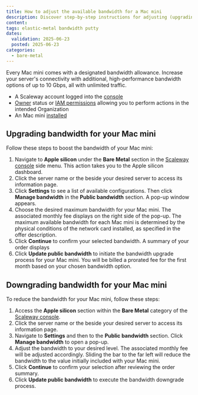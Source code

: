 ```yaml
---
title: How to adjust the available bandwidth for a Mac mini
description: Discover step-by-step instructions for adjusting (upgrading or downgrading) the available bandwidth for your Mac mini.
content:
tags: elastic-metal bandwidth putty
dates:
  validation: 2025-06-23
  posted: 2025-06-23
categories:
  - bare-metal
---
```


Every Mac mini comes with a designated bandwidth allowance. Increase your server's connectivity with additional, high-performance bandwidth options of up to 10 Gbps, all with unlimited traffic.

<Macro id="requirements" />

- A Scaleway account logged into the [console](https://account.scaleway.com/?service=elements)
- [Owner](/iam/concepts/#owner) status or [IAM permissions](/iam/concepts/#permission) allowing you to perform actions in the intended Organization
- An Mac mini [installed](/elastic-metal/quickstart/#how-to-create-an-elastic-metal-server)

## Upgrading bandwidth for your Mac mini

Follow these steps to boost the bandwidth of your Mac mini:

1. Navigate to **Apple silicon** under the **Bare Metal** section in the [Scaleway console](https://account.scaleway.com/?service=elements) side menu. This action takes you to the Apple silicon dashboard.
2. Click the server name or the <Icon name="more" /> beside your desired server to access its information page.
3. Click **Settings** to see a list of available configurations. Then click **Manage bandwidth** in the **Public bandwidth** section. A pop-up window appears.
4. Choose the desired maximum bandwidth for your Mac mini. The associated monthly fee displays on the right side of the pop-up.
    <Message type="note">
      The maximum available bandwidth for each Mac mini is determined by the physical conditions of the network card installed, as specified in the offer description.
    </Message>
5. Click **Continue** to confirm your selected bandwidth. A summary of your order displays
6. Click **Update public bandwidth** to initiate the bandwidth upgrade process for your Mac mini.
    <Message type="tip">
      You will be billed a prorated fee for the first month based on your chosen bandwidth option.
    </Message>

## Downgrading bandwidth for your Mac mini

To reduce the bandwidth for your Mac mini, follow these steps:

1. Access the **Apple silicon** section within the **Bare Metal** category of the [Scaleway console](https://account.scaleway.com/?service=elements).
2. Click the server name or the <Icon name="more" /> beside your desired server to access its information page.
3. Navigate to **Settings** and then to the **Public bandwidth** section. Click **Manage bandwidth** to open a pop-up.
4. Adjust the bandwidth to your desired level. The associated monthly fee will be adjusted accordingly.
    <Message type="tip">
      Sliding the bar to the far left will reduce the bandwidth to the value initially included with your Mac mini.
    </Message>
5. Click **Continue** to confirm your selection after reviewing the order summary.
6. Click **Update public bandwidth** to execute the bandwidth downgrade process.
